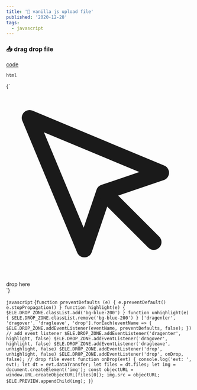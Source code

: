 ```yaml
---
title: '📃 vanilla js upload file'
published: '2020-12-28'
tags:
  - javascript
---
```


### 📥 drag drop file

[code](https://github.com/nos-nart/nos-file-upload-experiment/blob/master/drag-drop/index.html)

`html`

<CodeBlock language="html">{`
<div id="drop-zone" class="border border-dashed border-gray-300 flex items-center justify-center h-40 w-full">
  <div class="flex flex-col items-center">
    <svg class="w-10 h-10" stroke="currentColor" fill="none" stroke-width="2" viewBox="0 0 24 24"
      stroke-linecap="round" stroke-linejoin="round" xmlns="http://www.w3.org/2000/svg">
      <path d="M3 3l7.07 16.97 2.51-7.39 7.39-2.51L3 3z"></path>
      <path d="M13 13l6 6"></path>
    </svg>
    <span id="file-name">drop here</span>
  </div>
</div>
<div id="preview"></div>
`}</CodeBlock>

`javascript`
<CodeBlock language="js">{`
function preventDefaults (e) {
  e.preventDefault()
  e.stopPropagation()
}
function highlight(e) {
  $ELE.DROP_ZONE.classList.add('bg-blue-200')
}
function unhighlight(e) {
  $ELE.DROP_ZONE.classList.remove('bg-blue-200')
}
['dragenter', 'dragover', 'dragleave', 'drop'].forEach(eventName => {
  $ELE.DROP_ZONE.addEventListener(eventName, preventDefaults, false);
})
// add event listener
$ELE.DROP_ZONE.addEventListener('dragenter', highlight, false)
$ELE.DROP_ZONE.addEventListener('dragover', highlight, false)
$ELE.DROP_ZONE.addEventListener('dragleave', unhighlight, false)
$ELE.DROP_ZONE.addEventListener('drop', unhighlight, false)
$ELE.DROP_ZONE.addEventListener('drop', onDrop, false);
// drop file event
function onDrop(evt) {
  console.log('evt: ', evt);
  let dt = evt.dataTransfer;
  let files = dt.files;
  let img = document.createElement('img');
  const objectURL = window.URL.createObjectURL(files[0]);
  img.src = objectURL;
  $ELE.PREVIEW.appendChild(img);
}
`}</CodeBlock>
